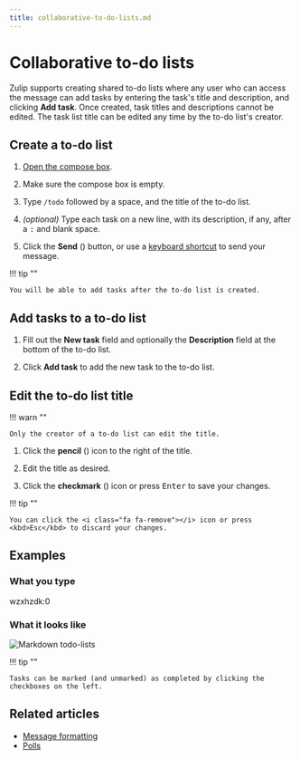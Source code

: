 ```yaml
---
title: collaborative-to-do-lists.md
---
```


# Collaborative to-do lists


Zulip supports creating shared to-do lists where any user who can access the
message can add tasks by entering the task's title and description, and clicking
**Add task**. Once created, task titles and descriptions cannot be edited. The task
list title can be edited any time by the to-do list's creator.




## Create a to-do list

<Tabs>
<TabItem label="instructions-for-all-platforms">

1. [Open the compose box](/help/open-the-compose-box).




1. Make sure the compose box is empty.

2. Type `/todo` followed by a space, and the title of the to-do list.

3. _(optional)_ Type each task on a new line, with its description, if any, after a <kbd>:</kbd> and blank space.

4. Click the **Send** (<i class="zulip-icon zulip-icon-send"></i>) button, or
   use a [keyboard shortcut](/help/mastering-the-compose-box#toggle-between-ctrl-enter-and-enter-to-send-a-message)
   to send your message.

!!! tip ""

    You will be able to add tasks after the to-do list is created.

</TabItem>
</Tabs>

## Add tasks to a to-do list

<Tabs>
<TabItem label="instructions-for-all-platforms">

1. Fill out the **New task** field and optionally the **Description** field at the bottom of the to-do list.

1. Click **Add task** to add the new task to the to-do list.

</TabItem>
</Tabs>

## Edit the to-do list title

!!! warn ""

    Only the creator of a to-do list can edit the title.

<Tabs>
<TabItem label="instructions-for-all-platforms">

1. Click the **pencil** (<i class="fa fa-pencil"></i>) icon
   to the right of the title.

1. Edit the title as desired.

1. Click the **checkmark** (<i class="fa fa-check"></i>) icon or press
   <kbd>Enter</kbd> to save your changes.

!!! tip ""

    You can click the <i class="fa fa-remove"></i> icon or press
    <kbd>Esc</kbd> to discard your changes.

</TabItem>
</Tabs>

## Examples


### What you type


wzxhzdk:0


### What it looks like

![Markdown todo-lists](/static/images/help/markdown-todo.png)

!!! tip ""

    Tasks can be marked (and unmarked) as completed by clicking the
    checkboxes on the left.




## Related articles

* [Message formatting](/help/format-your-message-using-markdown)
* [Polls](/help/create-a-poll)


